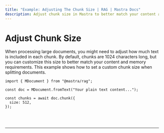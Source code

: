 ```yaml
---
title: "Example: Adjusting The Chunk Size | RAG | Mastra Docs"
description: Adjust chunk size in Mastra to better match your content and memory requirements.
---
```



# Adjust Chunk Size

When processing large documents, you might need to adjust how much text is included in each chunk. By default, chunks are 1024 characters long, but you can customize this size to better match your content and memory requirements. This example shows how to set a custom chunk size when splitting documents.

```tsx copy
import { MDocument } from "@mastra/rag";

const doc = MDocument.fromText("Your plain text content...");

const chunks = await doc.chunk({
  size: 512,
});
```

<br />
<br />
<hr className="dark:border-[#404040] border-gray-300" />
<br />
<br />
<GithubLink
  link={
    "https://github.com/mastra-ai/mastra/blob/main/examples/basics/rag/adjust-chunk-size"
  }
/>
